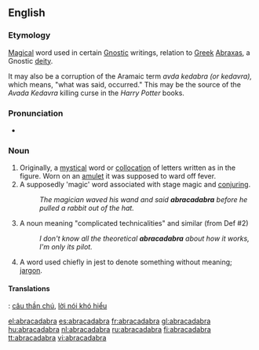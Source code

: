 ==English==
{{wikipedia}}

===Etymology===
[[magical|Magical]] word used in certain [[Gnostic]] writings, relation to [[Greek]] [[abraxas|Abraxas]], a Gnostic [[deity]].

It may also be a corruption of the Aramaic term ''avda kedabra (or kedavra),'' which means, "what was said, occurred."  This may be the source of the ''Avada Kedavra'' killing curse in the ''Harry Potter'' books.

===Pronunciation===
* {{audio|en-us-abracadabra.ogg|Audio (US)}}

===Noun===
{{infl|en|noun|uncountable}}

# Originally, a [[mystical]] word or [[collocation]] of letters written as in the figure. Worn on an [[amulet]] it was supposed to ward off fever.
# A supposedly 'magic' word associated with stage magic and [[conjuring]].
#: ''The magician waved his wand and said '''abracadabra''' before he pulled a rabbit out of the hat.''
# A noun meaning "complicated technicalities" and similar (from Def #2)
#: ''I don't know all the theoretical '''abracadabra''' about how it works, I'm only its pilot.''
# A word used chiefly in jest to denote something without meaning; [[jargon]].

====Translations====
<!-- need tables -->
{{checktrans}}
{{ttbc|Vietnamese}}: [[câu thần chú]], [[lời nói khó hiểu]]

[[el:abracadabra]]
[[es:abracadabra]]
[[fr:abracadabra]]
[[gl:abracadabra]]
[[hu:abracadabra]]
[[nl:abracadabra]]
[[ru:abracadabra]]
[[fi:abracadabra]]
[[tt:abracadabra]]
[[vi:abracadabra]]